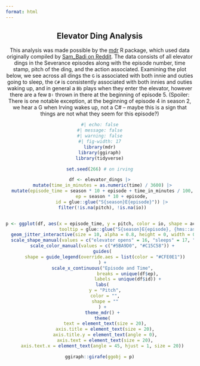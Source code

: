 ```yaml
---
format: html
---
```


<center>

::: text

## Elevator Ding Analysis

This analysis was made possible by the [mdr](https://lucymcgowan.github.io/mdr) R package, which used data originally compiled by [Sam_Badi on Reddit](https://www.reddit.com/r/SeveranceAppleTVPlus/comments/w8imx3/a_complete_analysis_of_all_of_the_ding_sounds/). The data consists of all elevator dings in the Severance episodes along with the episode number, time stamp, pitch of the ding, and the action associated. Examining the plot below, we see across all dings the `G` is associated with both innie and outies going to sleep, the  `C#` is consistently associated with both innies and outies waking up, and in general a `Bb` plays when they enter the elevator, however there are a few `B♮` thrown in there at the beginning of episode 5. (Spoiler:<span class="spoiler"> There is one notable exception, at the beginning of episode 4 in season 2, we hear a G when Irving wakes up, not a C# -- maybe this is a sign that things are not what they seem for this episode?</span>)

:::

```r
#| echo: false
#| message: false
#| warning: false
#| fig-width: 17
library(mdr)
library(ggiraph)
library(tidyverse)

set.seed(266) # on irving

df <- elevator_dings |>
  mutate(time_in_minutes = as.numeric(time) / 3600) |>
  mutate(episode_time = season * 10 + episode + time_in_minutes / 100,
         ep = season * 10 + episode,
         id = glue::glue("S{season}E{episode}")) |>
  filter(!is.na(pitch), !is.na(io))


p <- ggplot(df, aes(x = episode_time, y = pitch, color = io, shape = action,
                    tooltip = glue::glue("S{season}E{episode}, {hms::as_hms(time)}<br>{character}<br>{note}"))) +
  geom_jitter_interactive(size = 10, alpha = 0.8, height = 0, width = 0.1) +
  scale_shape_manual(values = c("elevator opens" = 16, "sleeps" = 17, "wakes up" = 15)) +
  scale_color_manual(values = c("#5BA9D0", "#C15C58")) +
  guides(
    shape = guide_legend(override.aes = list(color = "#CFE0E1"))
  ) +
  scale_x_continuous("Episode and Time",
                     breaks = unique(df$ep),
                     labels = unique(df$id)) +
  labs(
    y = "Pitch",
    color = "",
    shape = ""
  ) +
  theme_mdr() +
  theme(
    text = element_text(size = 20),
    axis.title = element_text(size = 20),
    axis.title.y = element_text(angle = 0),
    axis.text = element_text(size = 20),
    axis.text.x = element_text(angle = 45, hjust = 1, size = 20))  

ggiraph::girafe(ggobj = p)
```

</center>
